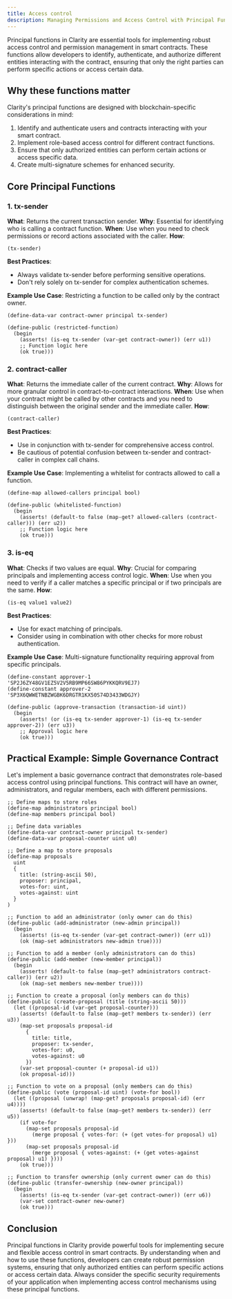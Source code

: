 ```yaml
---
title: Access control
description: Managing Permissions and Access Control with Principal Functions.
---
```


Principal functions in Clarity are essential tools for implementing robust access control and permission management in smart contracts. These functions allow developers to identify, authenticate, and authorize different entities interacting with the contract, ensuring that only the right parties can perform specific actions or access certain data.

## Why these functions matter

Clarity's principal functions are designed with blockchain-specific considerations in mind:

1. Identify and authenticate users and contracts interacting with your smart contract.
2. Implement role-based access control for different contract functions.
3. Ensure that only authorized entities can perform certain actions or access specific data.
4. Create multi-signature schemes for enhanced security.

## Core Principal Functions

### 1. tx-sender

**What**: Returns the current transaction sender.
**Why**: Essential for identifying who is calling a contract function.
**When**: Use when you need to check permissions or record actions associated with the caller.
**How**: 
```clarity
(tx-sender)
```

**Best Practices**: 
- Always validate tx-sender before performing sensitive operations.
- Don't rely solely on tx-sender for complex authentication schemes.

**Example Use Case**: Restricting a function to be called only by the contract owner.

```clarity
(define-data-var contract-owner principal tx-sender)

(define-public (restricted-function)
  (begin
    (asserts! (is-eq tx-sender (var-get contract-owner)) (err u1))
    ;; Function logic here
    (ok true)))
```

### 2. contract-caller

**What**: Returns the immediate caller of the current contract.
**Why**: Allows for more granular control in contract-to-contract interactions.
**When**: Use when your contract might be called by other contracts and you need to distinguish between the original sender and the immediate caller.
**How**: 
```clarity
(contract-caller)
```

**Best Practices**: 
- Use in conjunction with tx-sender for comprehensive access control.
- Be cautious of potential confusion between tx-sender and contract-caller in complex call chains.

**Example Use Case**: Implementing a whitelist for contracts allowed to call a function.

```clarity
(define-map allowed-callers principal bool)

(define-public (whitelisted-function)
  (begin
    (asserts! (default-to false (map-get? allowed-callers (contract-caller))) (err u2))
    ;; Function logic here
    (ok true)))
```

### 3. is-eq

**What**: Checks if two values are equal.
**Why**: Crucial for comparing principals and implementing access control logic.
**When**: Use when you need to verify if a caller matches a specific principal or if two principals are the same.
**How**: 
```clarity
(is-eq value1 value2)
```

**Best Practices**: 
- Use for exact matching of principals.
- Consider using in combination with other checks for more robust authentication.

**Example Use Case**: Multi-signature functionality requiring approval from specific principals.

```clarity
(define-constant approver-1 'SP2J6ZY48GV1EZ5V2V5RB9MP66SW86PYKKQRV9EJ7)
(define-constant approver-2 'SP3X6QWWETNBZWGBK6DRGTR1KX50S74D3433WDGJY)

(define-public (approve-transaction (transaction-id uint))
  (begin
    (asserts! (or (is-eq tx-sender approver-1) (is-eq tx-sender approver-2)) (err u3))
    ;; Approval logic here
    (ok true)))
```

## Practical Example: Simple Governance Contract

Let's implement a basic governance contract that demonstrates role-based access control using principal functions. This contract will have an owner, administrators, and regular members, each with different permissions.

```clarity
;; Define maps to store roles
(define-map administrators principal bool)
(define-map members principal bool)

;; Define data variables
(define-data-var contract-owner principal tx-sender)
(define-data-var proposal-counter uint u0)

;; Define a map to store proposals
(define-map proposals
  uint
  {
    title: (string-ascii 50),
    proposer: principal,
    votes-for: uint,
    votes-against: uint
  }
)

;; Function to add an administrator (only owner can do this)
(define-public (add-administrator (new-admin principal))
  (begin
    (asserts! (is-eq tx-sender (var-get contract-owner)) (err u1))
    (ok (map-set administrators new-admin true))))

;; Function to add a member (only administrators can do this)
(define-public (add-member (new-member principal))
  (begin
    (asserts! (default-to false (map-get? administrators contract-caller)) (err u2))
    (ok (map-set members new-member true))))

;; Function to create a proposal (only members can do this)
(define-public (create-proposal (title (string-ascii 50)))
  (let ((proposal-id (var-get proposal-counter)))
    (asserts! (default-to false (map-get? members tx-sender)) (err u3))
    (map-set proposals proposal-id
      {
        title: title,
        proposer: tx-sender,
        votes-for: u0,
        votes-against: u0
      })
    (var-set proposal-counter (+ proposal-id u1))
    (ok proposal-id)))

;; Function to vote on a proposal (only members can do this)
(define-public (vote (proposal-id uint) (vote-for bool))
  (let ((proposal (unwrap! (map-get? proposals proposal-id) (err u4))))
    (asserts! (default-to false (map-get? members tx-sender)) (err u5))
    (if vote-for
      (map-set proposals proposal-id
        (merge proposal { votes-for: (+ (get votes-for proposal) u1) }))
      (map-set proposals proposal-id
        (merge proposal { votes-against: (+ (get votes-against proposal) u1) })))
    (ok true)))

;; Function to transfer ownership (only current owner can do this)
(define-public (transfer-ownership (new-owner principal))
  (begin
    (asserts! (is-eq tx-sender (var-get contract-owner)) (err u6))
    (var-set contract-owner new-owner)
    (ok true)))
```

## Conclusion

Principal functions in Clarity provide powerful tools for implementing secure and flexible access control in smart contracts. By understanding when and how to use these functions, developers can create robust permission systems, ensuring that only authorized entities can perform specific actions or access certain data. Always consider the specific security requirements of your application when implementing access control mechanisms using these principal functions.